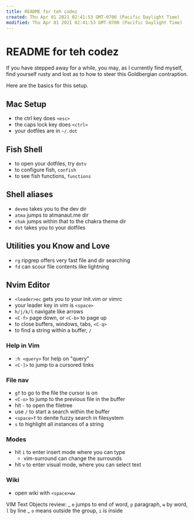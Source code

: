 ```yaml
---
title: README for teh codez
created: Thu Apr 01 2021 02:41:53 GMT-0700 (Pacific Daylight Time)
modified: Thu Apr 01 2021 02:41:53 GMT-0700 (Pacific Daylight Time)
---
```

# README for teh codez

If you have stepped away for a while, you may, as I currently find myself,
find yourself rusty and lost as to how to steer this Goldbergian contraption.

Here are the basics for this setup.

## Mac Setup

- the ctrl key does `<esc>`
- the caps lock key does `<ctrl>`
- your dotfiles are in `~/.dot`

## Fish Shell

- to open your dotfiles, try `dotv`
- to configure fish, `confish`
- to see fish functions, `functions`

## Shell aliases

- `devmo` takes you to the dev dir
- `atma` jumps to atmanaut.me dir
- `chak` jumps within that to the chakra theme dir
- `dot` takes you to your dotfiles

## Utilities you Know and Love

- `rg` ripgrep offers very fast file and dir searching
- `fd` can scour file contents like lightning

## Nvim Editor

- `<leader>ec` gets you to your init.vim or vimrc
- your leader key in vim is `<space>`
- `h/j/k/l` navigate like arrows
- `<C-f>` page down, or `<C-b>` to page up
- to close buffers, windows, tabs, `<C-q>`
- to find a string within a buffer, `/`

### Help in Vim

- `:h <query>` for help on "query"
- `<C-]>` to jump to a cursored links

### File nav

- `gf` to go to the file the cursor is on
- `<C-o>` to jump to the previous file in the buffer
- hit `-` to open the filetree
- use `/` to start a search within the buffer
- `<space>f` to denite fuzzy search in filesystem
- `s` to highlight all instances of a string

### Modes

- hit `i` to enter insert mode where you can type
  - vim-surround can change the surrounds
- hit `v` to enter visual mode, where you can select text

### Wiki

- open wiki with `<space>ww`

VIM Text Objects review:
_ `e` jumps to end of word, `p` paragraph, `w` by word, `l` by line
_ `o` means outside the group, `i` is inside
